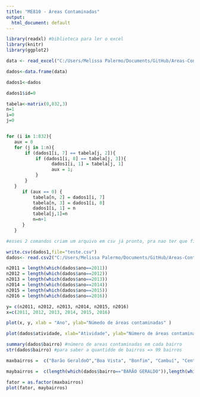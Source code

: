 ```yaml
---
title: "ME810 - Áreas Contaminadas"
output:
  html_document: default
---
```


```r
library(readxl) #biblioteca para ler o excel
library(knitr)
library(ggplot2)

data <- read_excel("C:/Users/Melissa Palermo/Documents/GitHub/Areas-Contaminadas---ME810/BASE.xlsx") #leitura dos dados

dados<-data.frame(data)

dados1<-dados

dados1$id=0

tabela<-matrix(0,832,3)
n=1
i=0
j=0


for (i in 1:832){
   aux = 0
   for (j in 1:n){
       if (dados1[i, 7] == tabela[j, 2]){
           if (dados1[i, 8] == tabela[j, 3]){
                 dados1[i, 1] = tabela[j, 1]
                 aux = 1;
           }
       }
   }
      if (aux == 0) {
          tabela[n, 2] = dados1[i, 7]
          tabela[n, 3] = dados1[i, 8]
          dados1[i, 1] = n
          tabela[j,1]=n
          n=n+1
      }
   }

#esses 2 comandos criam um arquivo em csv já pronto, pra nao ter que ficar rodando o excel sempre

write.csv(dados1,file="teste.csv")
dados<- read.csv2("C:/Users/Melissa Palermo/Documents/GitHub/Areas-Contaminadas---ME810/teste.csv",sep=",")

n2011 = length(which(dados$ano==2011))
n2012 = length(which(dados$ano==2012))
n2013 = length(which(dados$ano==2013))
n2014 = length(which(dados$ano==2014))
n2015 = length(which(dados$ano==2015))
n2016 = length(which(dados$ano==2016))

y= c(n2011, n2012, n2013, n2014, n2015, n2016)
x=c(2011, 2012, 2013, 2014, 2015, 2016)

plot(x, y, xlab = "Ano", ylab="Númedo de áreas contaminadas" )

plot(dados$atividade, xlab="Atividade", ylab="Número de áreas contaminadas")

summary(dados$bairro) #número de areas contaminadas em cada bairro
str(dados$bairro) #para saber a quantidde de bairros => 99 bairros

maxbairros =  c("Barão GeraldoO","Boa Vista", "Bonfim", "Cambuí", "Centro", "Distrito Industrial", "Jd. Chapadão", "Taquaral", "Vila Industrial") #BAIRROS COM MAIS DE 15 AREAS

maybairros =  c(length(which(dados$bairro=="BARÃO GERALDO")),length(which(dados$bairro=="BOA VISTA")),length( which(dados$bairro=="BONFIM")), length(which(dados$bairro=="CAMBUI")), length(which(dados$bairro=="CENTRO")), length(which(dados$bairro=="DISTRITO INDUSTRIAL")), length(which(dados$bairro=="JARDIM CHAPADÃO")),length( which(dados$bairro=="TAQUARAL")), length(which(dados$bairro=="VILA INDUSTRIAL"))) 

fator = as.factor(maxbairros)
plot(fator, maybairros) 
```



```r

```
